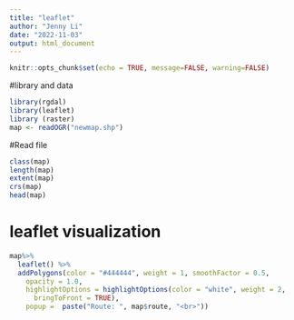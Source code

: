 ```yaml
---
title: "leaflet"
author: "Jenny Li"
date: "2022-11-03"
output: html_document
---
```


```r
knitr::opts_chunk$set(echo = TRUE, message=FALSE, warning=FALSE)
```

#library and data
```r
library(rgdal)
library(leaflet)
library (raster)  
map <- readOGR("newmap.shp")
```

#Read file
```r
class(map)
length(map)
extent(map)
crs(map)
head(map)
```


# leaflet visualization
```r

map%>% 
  leaflet() %>%
  addPolygons(color = "#444444", weight = 1, smoothFactor = 0.5,
    opacity = 1.0,
    highlightOptions = highlightOptions(color = "white", weight = 2,
      bringToFront = TRUE),
    popup =  paste("Route: ", map$route, "<br>"))
```

